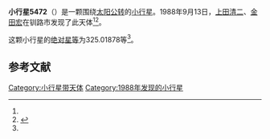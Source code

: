 {{Infobox planet
| bgcolour = #FFFFC0
| name = 5472
| symbol = 
| image = 
| caption = 
| discovery = yes
| discovery_ref = 
| discoverer = [[上田清二|上田清二]]、[[金田宏|金田宏]]
| discovery_site = [[钏路市|钏路市]] 
| discovered = 1988年9月13日
| designations = yes
| mp_name = 
| named_after = 
| alt_names = 1988 RR/ 1971 TQ / 1978 TA9 / 1978 VU15 / 1980 FZ7
| mp_category = [[主带小行星|主带小行星]]
| orbit_ref = <ref name="a">[http://ssd.jpl.nasa.gov/sbdb.cgi?sstr=5472 5472] {{Wayback|url=http://ssd.jpl.nasa.gov/sbdb.cgi?sstr=5472 |date=20110610000021 }}，小行星數據庫瀏覽器（JPL Small-Body Database Browser）－[[美国国家航空航天局|美国国家航空航天局]]喷气推进实验室</ref>
| epoch = 2456400.5 (2013年4月18日更新)
| aphelion = {{convert|2.5172818|AU|km|3|abbr=on|lk=out}}
| perihelion = {{convert|2.0311788|AU|km|3|abbr=on}}
| semimajor = {{convert|2.2742303|AU|km|3|abbr=on}}
| eccentricity = 0.106872
| period = 1252.708678 [[日|日]]<br />3.43[[儒略年|儒略年]]
| avg_speed = 
| inclination = 1.54360
| asc_node = 19.48634
| mean_anomaly = 
| arg_peri = 325.01878
| satellites = 
| physical_characteristics = yes
| dimensions = 
| mass = 
| density = 
| surface_grav = 
| escape_velocity = 
| sidereal_day = 
| axial_tilt = 
| pole_ecliptic_lat = 
| pole_ecliptic_lon = 
| albedo = 
| temperatures= 
| temp_name1 = 
| mean_temp_1 = 
| max_temp_1 = 
| temp_name2 = 
| max_temp_2 = 
| spectral_type = 
| abs_magnitude = 325.01878
}}

'''小行星5472'''（{{lang-en|5472}}）是一颗围绕[[太阳|太阳]][[公转|公转]]的[[小行星|小行星]]。1988年9月13日，[[上田清二|上田清二]]、[[金田宏|金田宏]]在钏路市发现了此天体<ref name="a" /><ref>{{cite news|title=小行星列表|url=http://cfa-www.harvard.edu/iau/lists/NumberedMPs.txt|accessdate=2013-07-08|newspaper=哈佛大学|archive-date=2008-05-17|archive-url=https://web.archive.org/web/20080517010638/http://cfa-www.harvard.edu/iau/lists/NumberedMPs.txt|dead-url=no}}</ref>。

这颗小行星的[[绝对星等|绝对星等]]为325.01878等<ref name="a" />。

==参考文献==
{{reflist}}
{{Minor Planet Number|[[小行星5471|小行星5471]]|[[小行星5473|小行星5473]]}}

{{小天体}}

[[Category:小行星带天体|Category:小行星带天体]]
[[Category:1988年发现的小行星|Category:1988年发现的小行星]]

{{asteroid-stub}}